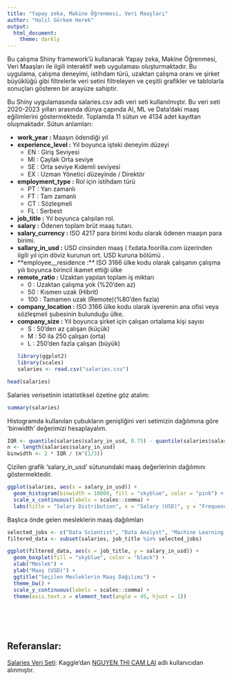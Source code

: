 ```yaml
---
title: "Yapay zeka, Makine Öğrenmesi, Veri Maaşları"
author: "Halil Görkem Herek"
output:
  html_document:
    theme: darkly
---
```


Bu çalışma Shiny framework'ü kullanarak Yapay zeka, Makine Öğrenmesi, Veri Maaşları ile ilgili interaktif web uygulaması oluşturmaktadır. Bu uygulama, çalışma deneyimi, istihdam türü, uzaktan çalışma oranı ve şirket büyüklüğü gibi filtrelerle veri setini filtreleyen ve çeşitli grafikler ve tablolarla sonuçları gösteren bir arayüze sahiptir.

Bu Shiny uygulamasında salaries.csv adlı veri seti kullanılmıştır. Bu veri seti 2020-2023 yılları arasında dünya çapında AI, ML ve Data'daki maaş eğilimlerini göstermektedir.
Toplamda 11 sütun ve 4134 adet kayıttan oluşmaktadır.
Sütun anlamları: 

- **work_year :** Maaşın ödendiği yıl
- **experience_level :** Yıl boyunca işteki deneyim düzeyi
  + EN : Giriş Seviyesi
  + MI : Çaylak Orta seviye
  + SE : Orta seviye Kıdemli seviyesi
  + EX : Uzman Yönetici düzeyinde / Direktör
- **employment_type :** Rol için istihdam türü
  + PT : Yarı zamanlı
  + FT : Tam zamanlı
  + CT : Sözleşmeli
  + FL : Serbest
- **job_title :** Yıl boyunca çalışılan rol.
- **salary :** Ödenen toplam brüt maaş tutarı.
- **salary_currency :** ISO 4217 para birimi kodu olarak ödenen maaşın para birimi.
- **sallary_in_usd :** USD cinsinden maaş ( fxdata.foorilla.com üzerinden ilgili yıl için döviz kurunun ort. USD kuruna bölümü .
- **employee__residence :** ISO 3166 ülke kodu olarak çalışanın çalışma yılı boyunca birincil ikamet ettiği ülke
- **remote_ratio :** Uzaktan yapılan toplam iş miktarı
  + 0 : Uzaktan çalışma yok (%20'den az)
  + 50 : Kısmen uzak (Hibrit)
  + 100 : Tamamen uzak (Remote)(%80'den fazla)
- **company_location :** ISO 3166 ülke kodu olarak işverenin ana ofisi veya sözleşmeli şubesinin bulunduğu ülke.
- **company_size :** Yıl boyunca şirket için çalışan ortalama kişi sayısı
  + S : 50'den az çalışan (küçük)
  + M : 50 ila 250 çalışan (orta)
  + L : 250'den fazla çalışan (büyük)
```r
library(ggplot2)
library(scales)
salaries <- read.csv("salaries.csv")
```

```r
head(salaries)
```
 
Salaries verisetinin istatistiksel özetine göz atalım:

```r
summary(salaries)
```
Histogramda kullanılan çubukların genişliğini veri setimizin dağılımına göre 'binwidth' değerimizi hesaplayalım.

```r
IQR <- quantile(salaries$salary_in_usd, 0.75) - quantile(salaries$salary_in_usd, 0.25)
n <- length(salaries$salary_in_usd)
binwidth <- 2 * IQR / (n^(1/3))

```

Çizilen grafik 'salary_in_usd' sütunundaki maaş değerlerinin dağılımını göstermektedir.

```r
ggplot(salaries, aes(x = salary_in_usd)) +
  geom_histogram(binwidth = 10000, fill = "skyblue", color = "pink") +
  scale_x_continuous(labels = scales::comma) +
  labs(title = "Salary Distribution", x = "Salary (USD)", y = "Frequency")

```

Başlıca önde gelen mesleklerin maaş dağılımları

```r
selected_jobs <- c("Data Scientist", "Data Analyst", "Machine Learning Engineer", "AI Developer")
filtered_data <- subset(salaries, job_title %in% selected_jobs)

ggplot(filtered_data, aes(x = job_title, y = salary_in_usd)) +
  geom_boxplot(fill = "skyblue", color = "black") +
  xlab("Meslek") +
  ylab("Maaş (USD)") +
  ggtitle("Seçilen Mesleklerin Maaş Dağılımı") +
  theme_bw() +
  scale_y_continuous(labels = scales::comma) +
  theme(axis.text.x = element_text(angle = 45, hjust = 1))
```
<br><br><br>

## Referanslar:<br>

[Salaries Veri Seti](https://www.kaggle.com/datasets/nguyenthicamlai/ai-ml-data-salaries): Kaggle'dan [NGUYEN THI CAM LAI](https://www.kaggle.com/nguyenthicamlai) adlı kullanıcıdan alınmıştır.